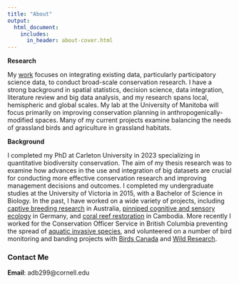```yaml
---
title: "About"
output:
  html_document:
    includes:
      in_header: about-cover.html
---
```


**Research**

My [work](https://scholar.google.ca/citations?user=CrX15nAAAAAJ&hl=en) focuses on integrating existing data, particularly participatory science data, to conduct broad-scale conservation research. I have a strong background in spatial statistics, decision science, data integration, literature review and big data analysis, and my research spans local, hemispheric and global scales. My lab at the University of Manitoba will focus primarily on improving conservation planning in anthropogenically-modified spaces. Many of my current projects examine balancing the needs of grassland birds and agriculture in grassland habitats. 

**Background**

I completed my PhD at Carleton University in 2023 specializing in quantitative biodiversity conservation. The aim of my thesis research was to examine how advances in the use and integration of big datasets are crucial for conducting more effective conservation research and improving management decisions and outcomes. I completed my undergraduate studies at the University of Victoria in 2015, with a Bachelor of Science in Biology. In the past, I have worked on a wide variety of projects, including [captive breeding research](https://zoologistjones.wordpress.com/phenotypicplasticity/) in Australia, [pinniped cognitive and sensory ecology](https://www.marine-science-center.de/home-86.html) in Germany, and [coral reef restoration](https://www.diveagainstdebris.org/diver/save-cambodian-marine-life) in Cambodia. More recently I worked for the Conservation Officer Service in British Columbia preventing the spread of [aquatic invasive species](https://www2.gov.bc.ca/gov/content/invasive-mussels/invasive-mussel-defence-program), and volunteered on a number of bird monitoring and banding projects with [Birds Canada](https://www.birdscanada.org/) and [Wild Research](http://wildresearch.ca/).

### Contact Me

**Email**: adb299@cornell.edu
